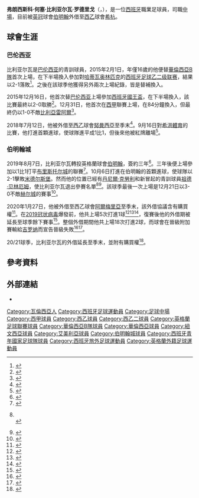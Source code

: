 {{noteTA|G1=EPL|G2=足球|G3=西甲
|T=zh-hans:弗兰·比利亚尔瓦;zh-hk:法蘭·維拿巴;zh-tw:弗蘭·比利亞爾瓦;
|1=zh-hans:弗兰·比利亚尔瓦;zh-hk:法蘭·維拿巴;zh-tw:弗蘭·比利亞爾瓦;
|2=zh-hans:比利亚尔瓦;zh-hk:維拿巴;zh-tw:比利亞爾瓦;
}}
{{Spanish name|Villalba|Rodrigo}}
{{Infobox football biography
| name = Fran Villalba
| image = Fran Villalba Birmingham Aug 2019.jpg
| caption = 2019年效力的伯明翰比利亚尔瓦
| image_size =
| fullname = Francisco José Villalba Rodrigo<ref>{{cite web |url=https://www.efl.com/siteassets/image/201920/general-news/efl-squad-numbering-06.09.2019.pdf |title=Notification of shirt numbers: Birmingham City |publisher=English Football League |page=4 |accessdate=2019-10-15 |archive-date=2019-10-26 |archive-url=https://web.archive.org/web/20191026130103/https://www.efl.com/siteassets/image/201920/general-news/efl-squad-numbering-06.09.2019.pdf |dead-url=no }}</ref>
| birth_date = {{Birth date and age|1998|5|11}}<ref name=BDF1516>{{cite web |url=https://www.bdfutbol.com/en/p/j23124.html?&temp=2015-16 |title=Fran Villalba: Francisco José Villalba Rodrigo: Matches 2015–16 |website=BDFutbol |accessdate=2019-08-11}}</ref>
| birth_place = [[西班牙|西班牙]][[瓦倫西亞|瓦倫西亞]]
| height = 1.68 m<ref name="BDF1516"/>
| position = [[中場_(足球)|中場]]
| currentclub = [[希洪體育|希杭]]<br>（外借自[[伯明翰足球會|伯明翰]]）
| clubnumber = -
| youthyears1 = 2011–2016 | youthclubs1 = [[巴伦西亚足球俱乐部|巴伦西亚]]
| years1 = 2015–2018 | clubs1 = [[華倫西亞馬斯泰拿|華倫西亞B]] | caps1 = 79 | goals1 = 8
| years2 = 2015–2019 | clubs2 = [[巴伦西亚足球俱乐部|巴伦西亚]] | caps2 = 1 | goals2 = 0
| years3 = 2018–2019 | clubs3 = → [[努曼西亞體育俱樂部|努曼西亞]] | caps3 = 39 | goals3 = 4
| years4 = 2019– | clubs4 = [[伯明翰足球會|伯明翰]] | caps4 = 17 | goals4 = 1
| years5 = 2020–2021 | clubs5 = → [[阿爾梅里亞體育聯盟|阿爾梅里亞]] | caps5 = 46 | goals5 = 5
| years6 = 2021– | clubs6 = → [[希洪體育|希杭]] | caps6 = 0 | goals6 = 0
| nationalyears1 = 2014 | nationalteam1 = [[西班牙16歲以下國家足球隊|西班牙U16]] | nationalcaps1 = 2 | nationalgoals1 = 1
| nationalyears2 = 2014–2015 | nationalteam2 = [[西班牙17歲以下國家足球隊|西班牙U17]] | nationalcaps2 = 17 | nationalgoals2 = 3
| nationalyears3 = 2016 | nationalteam3 = [[西班牙18歲以下國家足球隊|西班牙U18]] | nationalcaps3 = 2 | nationalgoals3 = 0
| nationalyears4 = 2016 | nationalteam4 = [[西班牙19歲以下國家足球隊|西班牙U19]] | nationalcaps4 = 2 | nationalgoals4 = 0
| medaltemplates =
| club-update = 16:44, 3 August 2021 (UTC)
| nationalteam-update =
}}
'''弗朗西斯科·何塞·比利亚尔瓦·罗德里戈'''（{{lang-es|'''Francisco José Villalba Rodrigo'''}}，{{bd|1998年|5月1日|catidx=Villalba, Fran}}），是一位[[西班牙|西班牙]]職業足球員，司職[[中場|中場]]，目前被[[英冠|英冠]]球會[[伯明翰足球會|伯明翰]]外借至[[西乙|西乙]]球會[[希洪體育|希杭]]。

==球會生涯==
===巴伦西亚===
比利亚尔瓦是[[巴伦西亚足球俱乐部|巴伦西亚]]的青訓球員，2015年2月1日，年僅16歲的他便替[[華倫西亞馬斯泰拿|華倫西亞B隊]]首次上場，在下半場換入參加對[[哈蒂瓦奥林匹克体育俱乐部|哈蒂瓦奥林匹克]]的[[西班牙足球乙二级联赛|西班牙足球乙二级联赛]]，結果以2-1落敗<ref>{{cite web|url=http://www.superdeporte.es/valencia/2015/01/31/cronica-olimpic-mestalla-segundab/247243.html|title=El Mestalla cae ante el Olímpic de Xàtiva|trans-title=Mestalla falls against Olímpic de Xàtiva|website=Super Deporte|language=es|date=2015-02-01|accessdate=2015-12-16|archive-date=2017-11-09|archive-url=https://web.archive.org/web/20171109022814/http://www.superdeporte.es/valencia/2015/01/31/cronica-olimpic-mestalla-segundab/247243.html|dead-url=no}}</ref>。之後在該球季他獲得另外兩次上場紀錄，皆是替補換入。

2015年12月16日，他首次替[[巴伦西亚足球俱乐部|巴伦西亚]]上場參加[[西班牙國王盃|西班牙國王盃]]，在下半場換入，該比賽最終以2-0取勝<ref>{{cite web|url=http://www.marca.com/eventos/marcador/futbol/2015_16/copa/dieciseisavos/vuelta/val_bka/|title=Un brindis por la vuelta de Negredo|trans-title=Cheers for Negredo's return|newspaper=Marca|language=es|date=2015-12-16|accessdate=2015-12-16|archive-date=2017-11-08|archive-url=https://web.archive.org/web/20171108205932/http://www.marca.com/eventos/marcador/futbol/2015_16/copa/dieciseisavos/vuelta/val_bka/|dead-url=no}}</ref>。12月31日，他首次在[[西甲|西甲]]聯賽上場，在84分鐘換入，但最終仍以1-0不敵[[比利亞雷阿爾足球俱樂部|比利亞雷阿爾]]<ref>{{cite web|url=http://www.superdeporte.es/valencia/2015/12/31/fran-villalba-debuta-liga/281456.html|title=Fran Villalba debuta en la Liga|trans-title=Fran Villalba debuts in the league|newspaper=Super Deporte|language=es|date=2015-12-31|accessdate=2015-12-31|archive-date=2018-07-12|archive-url=https://web.archive.org/web/20180712221456/https://www.superdeporte.es/valencia/2015/12/31/fran-villalba-debuta-liga/281456.html|dead-url=no}}</ref>。

2018年7月12日，他被外借至[[西乙|西乙]]球會[[努曼西亞體育俱樂部|努曼西亞]]至季末<ref>{{cite web|url=http://www.valenciacf.com/ver/85316/comunicado-oficial-i-fran-villalba.html|title=Comunicado oficial: Fran Villalba|trans-title=Official statement: Fran Villalba|publisher=Valencia CF|language=es|date=2018-07-12|access-date=2018-07-12|archiveurl=https://web.archive.org/web/20180716115614/http://www.valenciacf.com/ver/85316/comunicado-oficial-i-fran-villalba.html|archivedate=2018-07-16}}</ref>。9月16日對[[希洪體育|希洪體育]]的比賽，他打進首顆進球，使球隊進平成1比1，但後來他被紅牌離場<ref>{{cite news |url=http://www.heraldodiariodesoria.es/noticias/deportes/primera-expulsion_117054.html |title=Su primera expulsión |language=es |trans-title=His first sending-off |first=Félix |last=Tello |newspaper=Heraldo-Diario de Soria |date=2018-09-18 |accessdate=2020-01-20 |archive-date=2018-09-19 |archive-url=https://web.archive.org/web/20180919122151/http://www.heraldodiariodesoria.es/noticias/deportes/primera-expulsion_117054.html |dead-url=no }}</ref>。

===伯明翰城===
2019年8月7日，比利亚尔瓦轉投英格蘭球會[[伯明翰足球會|伯明翰]]，簽約三年<ref>{{cite news |url=https://www.bbc.co.uk/sport/football/49272481 |title=Fran Villalba: Birmingham City sign midfielder from Valencia on a three-year deal |publisher=BBC Sport |date=2019-08-07 |accessdate=2019-08-08 |archive-date=2021-05-24 |archive-url=https://web.archive.org/web/20210524150949/https://www.bbc.co.uk/sport/football/49272481 |dead-url=no }}</ref>。三年後便上場參加以1比1打平[[布里斯托尔城足球俱乐部|布里斯托尔城]]的聯賽<ref>{{cite news |url=https://www.birminghammail.co.uk/sport/football/football-news/birmingham-city-player-ratings-villalba-16734930 |title=Birmingham City player ratings: Fran Villalba is magic as Bristol City peg Blues back |first=Shane |last=Ireland |newspaper=Birmingham Mail |date=2019-08-10 |accessdate=2019-08-11 |archive-date=2019-08-11 |archive-url=https://web.archive.org/web/20190811090414/https://www.birminghammail.co.uk/sport/football/football-news/birmingham-city-player-ratings-villalba-16734930 |dead-url=no }}</ref>。10月6日打進在伯明翰的首顆進球，使球隊以2-1擊敗[[米德尔斯堡足球俱乐部|米德尔斯堡]]。然而他的位置已經有[[丹尼爾·克勞利|丹尼爾·克勞利]]和新冒起的青訓球員[[祖德·贝林厄姆|祖德·贝林厄姆]]，使比利亚尔瓦退出參賽名單<ref>{{cite news |url=https://www.birminghammail.co.uk/sport/football/football-news/birmingham-city-player-ratings-camp-17243303 |title=Camp, Colin and Bellingham – How Birmingham City's players rate this season |first=Brian |last=Dick |newspaper=Birmingham Mail |date=2019-10-06 |accessdate=2020-01-20 |archive-date=2021-01-22 |archive-url=https://web.archive.org/web/20210122135547/https://www.birminghammail.co.uk/sport/football/football-news/birmingham-city-player-ratings-camp-17243303 |dead-url=no }}<br>{{cite news |url=https://www.birminghammail.co.uk/sport/football/football-news/birmingham-city-pep-clotet-bela-17282099 |title='Three forwards' – The mouthwatering options open to Pep Clotet and Birmingham City |first=Brian |last=Dick |newspaper=Birmingham Mail |date=2019-11-21 |accessdate=2020-01-20 |archive-date=2021-01-21 |archive-url=https://web.archive.org/web/20210121080059/https://www.birminghammail.co.uk/sport/football/football-news/birmingham-city-pep-clotet-bela-17282099 |dead-url=no }}</ref><ref name=Harder>{{cite news |url=https://www.birminghammail.co.uk/sport/football/transfer-news/birmingham-city-transfer-news-villalba-17580849 |title='Real interest' – Pep Clotet had this to say about Birmingham City star's future |first=Brian |last=Dick |newspaper=Birmingham Mail |date=2020-01-16 |accessdate=2020-01-20 |archive-date=2021-03-06 |archive-url=https://web.archive.org/web/20210306063603/https://www.birminghammail.co.uk/sport/football/transfer-news/birmingham-city-transfer-news-villalba-17580849 |dead-url=no }}</ref>。該球季最後一次上場是12月21日以3-0不敵[[赫尔城足球俱乐部|赫尔城]]的賽事<ref name=sb1920>{{soccerbase season|86980|2019|accessdate=2020-01-27}}</ref>。

2020年1月27日，他被外借至西乙球會[[阿爾梅里亞體育聯盟|阿爾梅里亞]]至季末，該外借協議含有購買權<ref>{{cite web |url=https://www.bcfc.com/news/articles/2020/fran-villalba-returns-to-spain/ |title=Fran Villalba returns to Spain |publisher=Birmingham City F.C. |date=2020-01-27 |accessdate=2020-01-27 |archive-date=2020-01-27 |archive-url=https://web.archive.org/web/20200127144919/https://www.bcfc.com/news/articles/2020/fran-villalba-returns-to-spain/ |dead-url=no }}</ref>。在[[2019冠状病毒病西班牙疫情|2019冠状病毒]]爆發前，他共上場5次打進1球<ref name=Soccerway>{{cite web |url=https://uk.soccerway.com/players/francisco-jose-villalba-rodrigo/387317/ |title=Fran Villalba |website=Soccerway |publisher=Perform Group |accessdate=2020-08-27 |archive-date=2021-10-23 |archive-url=https://web.archive.org/web/20211023064319/https://uk.soccerway.com/players/francisco-jose-villalba-rodrigo/387317/ |dead-url=no }}</ref><ref>{{cite web |url=https://www.bcfc.com/news/articles/2019/blues-injury-list-continues-to-ease/ |title=Blues injury list continues to ease |publisher=Birmingham City F.C. |date=2019-09-19 |accessdate=2020-01-20 |archive-date=2020-10-21 |archive-url=https://web.archive.org/web/20201021220756/https://www.bcfc.com/news/articles/2019/blues-injury-list-continues-to-ease/ |dead-url=no }}</ref><ref>{{cite news |url=https://www.theguardian.com/football/2020/mar/12/real-madrid-players-in-quarantine-and-la-liga-suspended-due-to-coronavirus |title=Real Madrid players in quarantine and La Liga suspended due to coronavirus |first1=Sid |last1=Lowe |first2=Jamie |last2=Jackson |newspaper=The Guardian |location=London |date=2020-03-12 |accessdate=2020-06-23 |archive-date=2020-03-20 |archive-url=https://web.archive.org/web/20200320180934/https://www.theguardian.com/football/2020/mar/12/real-madrid-players-in-quarantine-and-la-liga-suspended-due-to-coronavirus |dead-url=no }}</ref>，復賽後他的外借期被延長至球季餘下賽事<ref>{{cite news |url=https://www.bcfc.com/news/articles/2020/loan-extension-granted-for-fran-villalba/ |title=Loan extension granted for Fran Villalba |publisher=Birmingham City F.C. |date=2020-06-26 |accessdate=2020-06-26 |archive-date=2020-10-03 |archive-url=https://web.archive.org/web/20201003001214/https://www.bcfc.com/news/articles/2020/loan-extension-granted-for-fran-villalba/ |dead-url=no }}</ref>。整個外借期間他共上場18次打進2球，而球會在晉級附加賽輸給[[吉罗纳足球俱乐部|吉罗纳]]而宣告晉級失敗<ref name=BDF1920>{{cite web |url=https://www.bdfutbol.com/en/p/j23124.html?&temp=2019-20 |title=Fran Villalba: Francisco José Villalba Rodrigo: Matches 2019-20 |website=BDFutbol |accessdate=2020-08-27}}</ref><ref>{{cite news |url=http://www.udalmeriasad.com/en/notice/1-2-almeria-die-with-their-boots-on |title=1–2: Almería die with their boots on |publisher=Unión Deportiva Almería |date=2020-08-14 |accessdate=2020-08-27}}</ref>。

20/21球季，比利亚尔瓦的外借延長至季末，並附有購買權<ref>{{cite news |url=http://www.udalmeriasad.com/en/notice/ud-almeria-extend-fran-villalba-loan-deal |title=UD Almería extend Fran Villalba loan deal |publisher=Unión Deportiva Almería |date=2020-08-27 |accessdate=2020-08-27}}</ref>。

==參考資料==
{{reflist}}

==外部連結==
{{commons category}}
*{{UEFA player}}

<!--{{伯明翰球員名單}}-->

{{DEFAULTSORT:Villalba, Fran}}
[[Category:瓦倫西亞人|Category:瓦倫西亞人]]
[[Category:西班牙足球運動員|Category:西班牙足球運動員]]
[[Category:足球中場|Category:足球中場]]
[[Category:西甲球員|Category:西甲球員]]
[[Category:西乙球員|Category:西乙球員]]
[[Category:西乙二球員|Category:西乙二球員]]
[[Category:英格蘭足球聯賽球員|Category:英格蘭足球聯賽球員]]
[[Category:華倫西亞B隊球員|Category:華倫西亞B隊球員]]
[[Category:華倫西亞球員|Category:華倫西亞球員]]
[[Category:紐文西亞球員|Category:紐文西亞球員]]
[[Category:艾美利亞球員|Category:艾美利亞球員]]
[[Category:伯明翰城球員|Category:伯明翰城球員]]
[[Category:西班牙青年國家足球隊球員|Category:西班牙青年國家足球隊球員]]
[[Category:西班牙旅外足球運動員|Category:西班牙旅外足球運動員]]
[[Category:英格蘭外籍足球運動員|Category:英格蘭外籍足球運動員]]